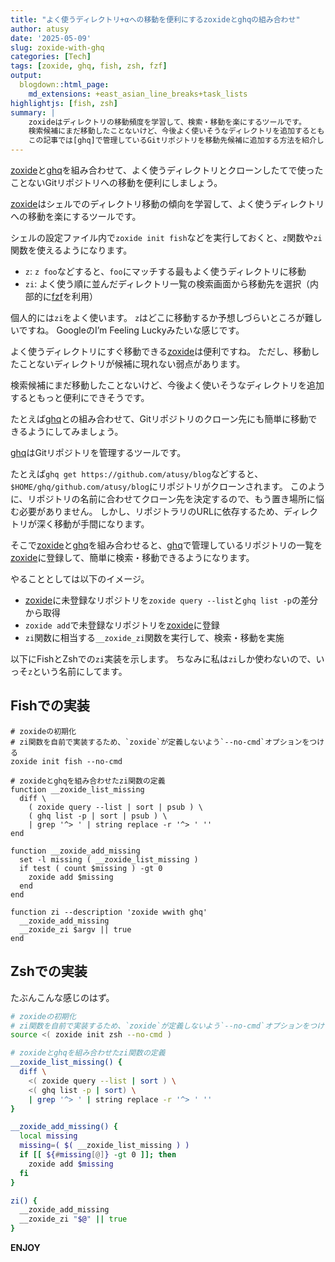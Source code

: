 ```yaml
---
title: "よく使うディレクトリ+αへの移動を便利にするzoxideとghqの組み合わせ"
author: atusy
date: '2025-05-09'
slug: zoxide-with-ghq
categories: [Tech]
tags: [zoxide, ghq, fish, zsh, fzf]
output:
  blogdown::html_page:
    md_extensions: +east_asian_line_breaks+task_lists
highlightjs: [fish, zsh]
summary: |
    zoxideはディレクトリの移動頻度を学習して、検索・移動を楽にするツールです。
    検索候補にまだ移動したことないけど、今後よく使いそうなディレクトリを追加するともっと便利にできます。
    この記事では[ghq]で管理しているGitリポジトリを移動先候補に追加する方法を紹介します。
---
```


[zoxide]: https://github.com/ajeetdsouza/zoxide
[ghq]: https://github.com/x-motemen/ghq

[zoxide]と[ghq]を組み合わせて、よく使うディレクトリとクローンしたてで使ったことないGitリポジトリへの移動を便利にしましょう。

[zoxide]はシェルでのディレクトリ移動の傾向を学習して、よく使うディレクトリへの移動を楽にするツールです。

シェルの設定ファイル内で`zoxide init fish`などを実行しておくと、`z`関数や`zi`関数を使えるようになります。

- `z`: `z foo`などすると、`foo`にマッチする最もよく使うディレクトリに移動
- `zi`: よく使う順に並んだディレクトリ一覧の検索画面から移動先を選択（内部的に[fzf](https://github.com/junegunn/fzf)を利用）

個人的には`zi`をよく使います。
`z`はどこに移動するか予想しづらいところが難しいですね。
GoogleのI'm Feeling Luckyみたいな感じです。

よく使うディレクトリにすぐ移動できる[zoxide]は便利ですね。
ただし、移動したことないディレクトリが候補に現れない弱点があります。

検索候補にまだ移動したことないけど、今後よく使いそうなディレクトリを追加するともっと便利にできそうです。

たとえば[ghq]との組み合わせて、Gitリポジトリのクローン先にも簡単に移動できるようにしてみましょう。

[ghq]はGitリポジトリを管理するツールです。

たとえば`ghq get https://github.com/atusy/blog`などすると、`$HOME/ghq/github.com/atusy/blog`にリポジトリがクローンされます。
このように、リポジトリの名前に合わせてクローン先を決定するので、もう置き場所に悩む必要がありません。
しかし、リポジトラリのURLに依存するため、ディレクトリが深く移動が手間になります。

そこで[zoxide]と[ghq]を組み合わせると、[ghq]で管理しているリポジトリの一覧を[zoxide]に登録して、簡単に検索・移動できるようになります。

やることとしては以下のイメージ。

- [zoxide]に未登録なリポジトリを`zoxide query --list`と`ghq list -p`の差分から取得
- `zoxide add`で未登録なリポジトリを[zoxide]に登録
- `zi`関数に相当する`__zoxide_zi`関数を実行して、検索・移動を実施

以下にFishとZshでの`zi`実装を示します。
ちなみに私は`zi`しか使わないので、いっそ`z`という名前にしてます。

## Fishでの実装

``` fish
# zoxideの初期化
# zi関数を自前で実装するため、`zoxide`が定義しないよう`--no-cmd`オプションをつける
zoxide init fish --no-cmd

# zoxideとghqを組み合わせたzi関数の定義
function __zoxide_list_missing
  diff \
    ( zoxide query --list | sort | psub ) \
    ( ghq list -p | sort | psub ) \
    | grep '^> ' | string replace -r '^> ' ''
end

function __zoxide_add_missing
  set -l missing ( __zoxide_list_missing )
  if test ( count $missing ) -gt 0
    zoxide add $missing
  end
end

function zi --description 'zoxide wwith ghq'
  __zoxide_add_missing
  __zoxide_zi $argv || true
end
```

## Zshでの実装

たぶんこんな感じのはず。

``` zsh
# zoxideの初期化
# zi関数を自前で実装するため、`zoxide`が定義しないよう`--no-cmd`オプションをつける
source <( zoxide init zsh --no-cmd )

# zoxideとghqを組み合わせたzi関数の定義
__zoxide_list_missing() {
  diff \
    <( zoxide query --list | sort ) \
    <( ghq list -p | sort) \
    | grep '^> ' | string replace -r '^> ' ''
}

__zoxide_add_missing() {
  local missing
  missing=( $( __zoxide_list_missing ) )
  if [[ ${#missing[@]} -gt 0 ]]; then
    zoxide add $missing
  fi
}

zi() {
  __zoxide_add_missing
  __zoxide_zi "$@" || true
}
```

**ENJOY**
